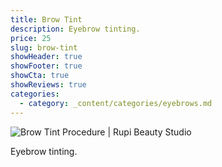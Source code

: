 ```yaml
---
title: Brow Tint
description: Eyebrow tinting.
price: 25
slug: brow-tint
showHeader: true
showFooter: true
showCta: true
showReviews: true
categories:
  - category: _content/categories/eyebrows.md
---
```


![Brow Tint Procedure | Rupi Beauty Studio](/uploads/services/brow-tinting-result.webp 'Brow Tint Procedure | Rupi Beauty Studio')

Eyebrow tinting.
